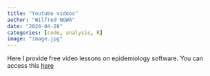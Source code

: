 ```yaml
---
title: "Youtube videos"
author: "Wilfred NGWA"
date: "2024-04-28"
categories: [code, analysis, R]
image: "image.jpg"
---
```


Here I provide free video lessons on epidemiology software. You can access this [here](https://www.youtube.com/@EpiGuider){target="\"_blank"}

